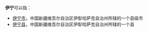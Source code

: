 '''伊宁'''可以指：
* [[伊宁市|伊宁市]]，中国新疆维吾尔自治区伊犁哈萨克自治州所辖的一个县级市
* [[伊宁县|伊宁县]]，中国新疆维吾尔自治区伊犁哈萨克自治州所辖的一个县
{{Disambiguation|Cat=二字中国地名消歧义}}